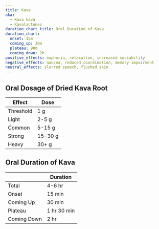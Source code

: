 ```yaml
---
title: Kava
aka:
  - Kava kava
  - Kavalactones
duration_chart_title: Oral Duration of Kava
duration_chart:
  onset: 15m
  coming_up: 30m
  plateau: 90m
  coming_down: 2h
positive_effects: euphoria, relaxation, increased sociability
negative_effects: nausea, reduced coordination, memory impairment
neutral_effects: slurred speech, flushed skin
---
```


## Oral Dosage of Dried Kava Root
| Effect | Dose |
| --- | --- |
| Threshold | 1 g |
| Light | 2-5 g |
| Common | 5-15 g |
| Strong | 15-30 g |
| Heavy | 30+ g |

## Oral Duration of Kava
|  | Duration |
| --- | --- |
| Total | 4-6 hr |
| Onset | 15 min |
| Coming Up | 30 min |
| Plateau | 1 hr 30 min |
| Coming Down | 2 hr |





